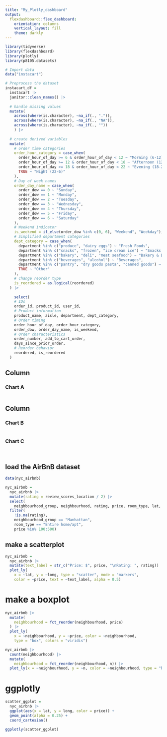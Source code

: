 ```yaml
---
title: "My_Plotly_dashboard"
output:
  flexdashboard::flex_dashboard:
    orientation: columns
    vertical_layout: fill
    theme: darkly
---
```


```r
library(tidyverse)
library(flexdashboard)
library(plotly)
library(p8105.datasets)
```


```r
# Import data
data("instacart")
```

```r
# Preprocess the dataset
instacart_df = 
  instacart |>
  janitor::clean_names() |> 
  
  # handle missing values
  mutate(
    across(where(is.character), ~na_if(., ".")),
    across(where(is.character), ~na_if(., "NA")),
    across(where(is.character), ~na_if(., ""))
    ) |>
  
  # create derived variables
  mutate(
    # order time categories
    order_hour_category = case_when(
      order_hour_of_day >= 6 & order_hour_of_day < 12 ~ "Morning (6-12)",
      order_hour_of_day >= 12 & order_hour_of_day < 18 ~ "Afternoon (12-18)",
      order_hour_of_day >= 18 & order_hour_of_day < 22 ~ "Evening (18-22)",
      TRUE ~ "Night (22-6)"
    ),
    # Day of week names
    order_day_name = case_when(
      order_dow == 0 ~ "Sunday",
      order_dow == 1 ~ "Monday",
      order_dow == 2 ~ "Tuesday",
      order_dow == 3 ~ "Wednesday",
      order_dow == 4 ~ "Thursday",
      order_dow == 5 ~ "Friday",
      order_dow == 6 ~ "Saturday"
    ),
    # Weekend indicator
    is_weekend = if_else(order_dow %in% c(0, 6), "Weekend", "Weekday"),
    # Simplified department categories
    dept_category = case_when(
      department %in% c("produce", "dairy eggs") ~ "Fresh Foods",
      department %in% c("snacks", "frozen", "ice cream ice") ~ "Snacks & Frozen",
      department %in% c("bakery", "deli", "meat seafood") ~ "Bakery & Deli",
      department %in% c("beverages", "alcohol") ~ "Beverages",
      department %in% c("pantry", "dry goods pasta", "canned goods") ~ "Pantry Staples",
      TRUE ~ "Other"
    ),
    # change reorder type
    is_reordered = as.logical(reordered)
  ) |>
  
    select(
    # IDs
    order_id, product_id, user_id,
    # Product information
    product_name, aisle, department, dept_category,
    # Order timing
    order_hour_of_day, order_hour_category,
    order_dow, order_day_name, is_weekend,
    # Order characteristics
    order_number, add_to_cart_order,
    days_since_prior_order,
    # Reorder behavior
    reordered, is_reordered
  )
```


Column {data-width=650}
-----------------------------------------------------------------------

### Chart A

```r

```

Column {data-width=350}
-----------------------------------------------------------------------

### Chart B

```r

```

### Chart C

```r

```





















```r






```

## load the AirBnB dataset

```r
data(nyc_airbnb)

nyc_airbnb = 
  nyc_airbnb |> 
  mutate(rating = review_scores_location / 2) |>
  select(
    neighbourhood_group, neighbourhood, rating, price, room_type, lat, long) |>
  filter(
    !is.na(rating), 
    neighbourhood_group == "Manhattan",
    room_type == "Entire home/apt",
    price %in% 100:500)

```

## make a scatterplot

```r
nyc_airbnb = 
  nyc_airbnb |>
  mutate(text_label = str_c("Price: $", price, "\nRating: ", rating)) |> 
  plot_ly(
    x = ~lat, y = ~long, type = "scatter", mode = "markers",
    color = ~price, text = ~text_label, alpha = 0.5)

```


# make a boxplot

```r
nyc_airbnb |> 
  mutate(
    neighbourhood = fct_reorder(neighbourhood, price)
  ) |>
  plot_ly(
    x = ~neighbourhood, y = ~price, color = ~neighbourhood, 
    type = "box", colors = "viridis")


```

```r
nyc_airbnb |> 
  count(neighbourhood) |> 
  mutate(
    neighbourhood = fct_reorder(neighbourhood, n)) |> 
  plot_ly(x = ~neighbourhood, y = ~n, color = ~neighbourhood, type = "bar", colors = "viridis")

```

# ggplotly

```r
scatter_ggplot = 
  nyc_airbnb |>
  ggplot(aes(x = lat, y = long, color = price)) +
  geom_point(alpha = 0.25) +
  coord_cartesian()

ggplotly(scatter_ggplot)

```










## 



```r






```

## 




```r










```











